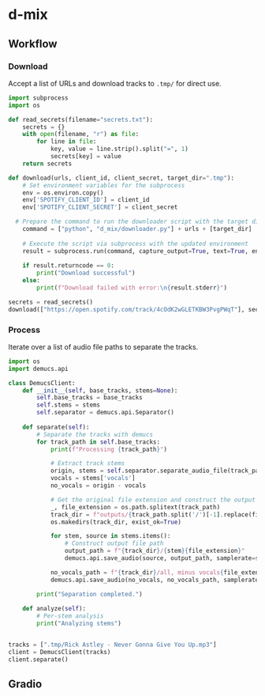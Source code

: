 # d-mix

## Workflow

### Download

Accept a list of URLs and download tracks to `.tmp/` for direct use.

```python
import subprocess
import os

def read_secrets(filename="secrets.txt"):
    secrets = {}
    with open(filename, "r") as file:
        for line in file:
            key, value = line.strip().split("=", 1)
            secrets[key] = value
    return secrets

def download(urls, client_id, client_secret, target_dir=".tmp"):
    # Set environment variables for the subprocess
    env = os.environ.copy()
    env['SPOTIFY_CLIENT_ID'] = client_id
    env['SPOTIFY_CLIENT_SECRET'] = client_secret

  # Prepare the command to run the downloader script with the target directory
    command = ["python", "d_mix/downloader.py"] + urls + [target_dir]
    
    # Execute the script via subprocess with the updated environment
    result = subprocess.run(command, capture_output=True, text=True, env=env)
    
    if result.returncode == 0:
        print("Download successful")
    else:
        print(f"Download failed with error:\n{result.stderr}")

secrets = read_secrets()
download(["https://open.spotify.com/track/4cOdK2wGLETKBW3PvgPWqT"], secrets['client_id'], secrets['client_secret'])
```

### Process
Iterate over a list of audio file paths to separate the tracks.

```python
import os
import demucs.api

class DemucsClient:
    def __init__(self, base_tracks, stems=None):
        self.base_tracks = base_tracks
        self.stems = stems
        self.separator = demucs.api.Separator()
        
    def separate(self):
        # Separate the tracks with demucs
        for track_path in self.base_tracks:
            print(f"Processing {track_path}")

            # Extract track stems
            origin, stems = self.separator.separate_audio_file(track_path)
            vocals = stems['vocals']
            no_vocals = origin - vocals

            # Get the original file extension and construct the output directory
            _, file_extension = os.path.splitext(track_path)
            track_dir = f"outputs/{track_path.split('/')[-1].replace(file_extension, '')}"
            os.makedirs(track_dir, exist_ok=True)

            for stem, source in stems.items():
                # Construct output file path
                output_path = f"{track_dir}/{stem}{file_extension}"
                demucs.api.save_audio(source, output_path, samplerate=self.separator.samplerate)

            no_vocals_path = f"{track_dir}/all, minus vocals{file_extension}"
            demucs.api.save_audio(no_vocals, no_vocals_path, samplerate=self.separator.samplerate)

        print("Separation completed.")
              
    def analyze(self):
        # Per-stem analysis
        print("Analyzing stems")


tracks = [".tmp/Rick Astley - Never Gonna Give You Up.mp3"]
client = DemucsClient(tracks)
client.separate()
```


## Gradio
```python

```
